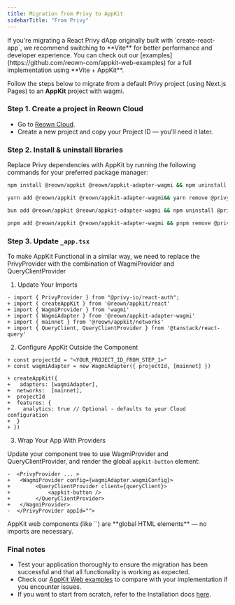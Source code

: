 ```yaml
---
title: Migration from Privy to AppKit
sidebarTitle: "From Privy"
---
```


<Note> 
If you're migrating a React Privy dApp originally built with `create-react-app`, we recommend switching to **Vite** for better performance and developer experience. 
You can check out our [examples](https://github.com/reown-com/appkit-web-examples) for a full implementation using **Vite + AppKit**. 
</Note>

Follow the steps below to migrate from a default Privy project (using Next.js Pages) to an **AppKit** project with wagmi.

### Step 1. Create a project in Reown Cloud

- Go to [Reown Cloud](http://cloud.reown.com).
- Create a new project and copy your Project ID — you'll need it later.

### Step 2. Install & uninstall libraries

Replace Privy dependencies with AppKit by running the following commands for your preferred package manager:
<CodeGroup>
```bash npm
npm install @reown/appkit @reown/appkit-adapter-wagmi && npm uninstall @privy-io/react-auth @privy-io/server-auth
```
```bash Yarn
yarn add @reown/appkit @reown/appkit-adapter-wagmi&& yarn remove @privy-io/react-auth @privy-io/server-auth
```
```bash Bun
bun add @reown/appkit @reown/appkit-adapter-wagmi && npm uninstall @privy-io/react-auth @privy-io/server-auth
```
```bash pnpm
pnpm add @reown/appkit @reown/appkit-adapter-wagmi && pnpm remove @privy-io/react-auth @privy-io/server-auth
```
</CodeGroup>

### Step 3. Update `_app.tsx`

To make AppKit Functional in a similar way, we need to replace the PrivyProvider with the combination of WagmiProvider and QueryClientProvider

1. Update Your Imports
```tsx {2-6}
- import { PrivyProvider } from "@privy-io/react-auth";
+ import { createAppKit } from '@reown/appkit/react'
+ import { WagmiProvider } from 'wagmi'
+ import { WagmiAdapter } from '@reown/appkit-adapter-wagmi'
+ import { mainnet } from '@reown/appkit/networks'
+ import { QueryClient, QueryClientProvider } from '@tanstack/react-query'
```

2. Configure AppKit Outside the Component
```tsx {1-11}
+ const projectId = "<YOUR_PROJECT_ID_FROM_STEP_1>"
+ const wagmiAdapter = new WagmiAdapter({ projectId, [mainnet] })

+ createAppKit({
+   adapters: [wagmiAdapter],
+  networks:  [mainnet],
+  projectId
+  features: {
+    analytics: true // Optional - defaults to your Cloud configuration
+  }
+ })
```

3. Wrap Your App With Providers

Update your component tree to use WagmiProvider and QueryClientProvider, and render the global `appkit-button` element:

```tsx {2-6}
-  <PrivyProvider ... >
+   <WagmiProvider config={wagmiAdapter.wagmiConfig}>
+        <QueryClientProvider client={queryClient}>
+            <appkit-button />
+        </QueryClientProvider>
+   </WagmiProvider>
-  </PrivyProvider appId="">
```

<Info>
AppKit web components (like `<appkit-button>`) are **global HTML elements** — no imports are necessary. 
</Info>


### Final notes

- Test your application thoroughly to ensure the migration has been successful and that all functionality is working as expected.
- Check our [AppKit Web examples](https://github.com/reown-com/appkit-web-examples) to compare with your implementation if you encounter issues.
- If you want to start from scratch, refer to the Installation docs [here](/appkit/next/core/installation).
